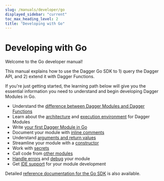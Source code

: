 ```yaml
---
slug: /manuals/developer/go
displayed_sidebar: "current"
toc_max_heading_level: 2
title: "Developing with Go"
---
```


# Developing with Go

Welcome to the Go developer manual!

This manual explains how to use the Dagger Go SDK to 1) query the Dagger API, and 2) extend it with Dagger Functions.

If you're just getting started, the learning path below will give you the essential information you need to understand and begin developing Dagger Modules in Go.

- Understand the [difference between Dagger Modules and Dagger Functions](../modules-vs-functions.mdx)
- Learn about the [architecture](../architecture.mdx) and [execution environment](../execution-environment.mdx) for Dagger Modules
- Write [your first Dagger Module in Go](./525021-first-module.mdx)
- Document your module with [inline comments](../documentation.mdx)
- Understand [arguments and return values](../functions.mdx)
- Streamline your module with a [constructor](../constructor.mdx)
- Work with [secrets](../secrets.mdx)
- Call code from [other modules](../module-dependencies.mdx)
- [Handle errors](../error-handling.mdx) and [debug](../debugging.mdx) your module
- Get [IDE support](../ide-integration.mdx) for your module development

Detailed [reference documentation for the Go SDK](https://pkg.go.dev/dagger.io/dagger) is also available.
